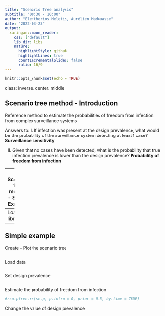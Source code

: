 ```yaml
---
title: "Scenario Tree analysis"
subtitle: "09:30 - 10:00"
author: "Eleftherios Meletis, Aurélien Madouasse"
date: "2022-03-23"
output:
  xaringan::moon_reader:
    css: ["default"]
    lib_dir: libs
    nature:
      highlightStyle: github
      highlightLines: true
      countIncrementalSlides: false
      ratio: 16/9
---
```


```r
knitr::opts_chunk$set(echo = TRUE)
```

class: inverse, center, middle

## Scenario tree method - Introduction

Reference method to estimate the probabilities of freedom from infection from complex surveillance systems

Answers to:
 I. If infection was present at the design prevalence, what would be the probability of the surveillance system detecting at least 1 case?
 **Surveillance sensitivity**

 II. Given that no cases have been detected, what is the probability that true infection prevalence is lower than the design prevalence?
**Probability of freedom from infection**


---
## Scenario tree method - Simple Example

### Let's see a simple quick example to (i) understand scenario tree notation (ii) scenario tree calculations


![](figs/simple_scenario_tree.png)



---
Load libraries
```r
library(epiR)
```

---

## Simple example
Create - Plot the scenario tree
```r
```


Load data
```r

```

Set design prevalence
```r
```

Estimate the probability of freedom from infection
```r
#rsu.pfree.rs(se.p, p.intro = 0, prior = 0.5, by.time = TRUE)
```


Change the value of design prevalence
```r
```









